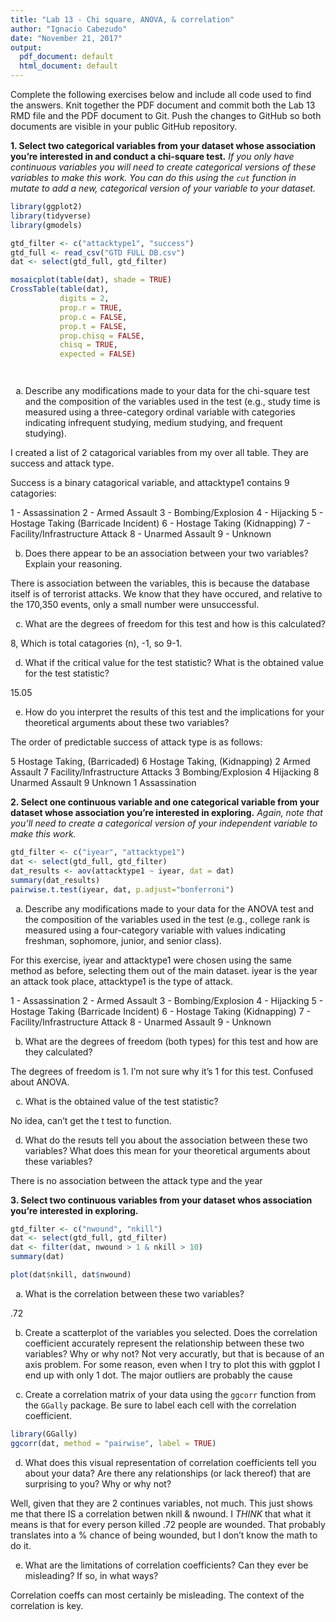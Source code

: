 ```yaml
---
title: "Lab 13 - Chi square, ANOVA, & correlation"
author: "Ignacio Cabezudo"
date: "November 21, 2017"
output:
  pdf_document: default
  html_document: default
---
```


Complete the following exercises below and include all code used to find the answers. Knit together the PDF document and commit both the Lab 13 RMD file and the PDF document to Git. Push the changes to GitHub so both documents are visible in your public GitHub repository.

**1. Select two categorical variables from your dataset whose association you're interested in and conduct a chi-square test.** *If you only have continuous variables you will need to create categorical versions of these variables to make this work. You can do this using the `cut` function in mutate to add a new, categorical version of your variable to your dataset.*

```R
library(ggplot2)
library(tidyverse)
library(gmodels)

gtd_filter <- c("attacktype1", "success")
gtd_full <- read_csv("GTD FULL DB.csv")
dat <- select(gtd_full, gtd_filter)

mosaicplot(table(dat), shade = TRUE)
CrossTable(table(dat), 
           digits = 2, 
           prop.r = TRUE, 
           prop.c = FALSE, 
           prop.t = FALSE, 
           prop.chisq = FALSE,
           chisq = TRUE,
           expected = FALSE)




```

  a. Describe any modifications made to your data for the chi-square test and the composition of the variables used in the test (e.g., study time is measured using a three-category ordinal variable with categories indicating infrequent studying, medium studying, and frequent studying).

I created a list of 2 catagorical variables from my over all table. They are success and attack type.

Success is a binary catagorical variable, and attacktype1 contains 9 catagories:

1 - Assassination
2 - Armed Assault
3 - Bombing/Explosion
4 - Hijacking 
5 - Hostage Taking (Barricade Incident)
6 - Hostage Taking (Kidnapping)
7 - Facility/Infrastructure Attack
8 - Unarmed Assault
9 - Unknown


  b. Does there appear to be an association between your two variables? Explain your reasoning.
  
  There is association between the variables, this is because the database itself is of terrorist attacks. We know that they have occured, and relative to the 170,350 events, only a small number were unsuccessful. 

  c. What are the degrees of freedom for this test and how is this calculated?
  
  8, Which is total catagories (n), -1,  so 9-1. 

  d. What if the critical value for the test statistic? What is the obtained value for the test statistic? 
  
  15.05 

  e. How do you interpret the results of this test and the implications for your theoretical arguments about these two variables?
  
  The order of predictable success of attack type is as follows: 
  
  5 Hostage Taking, (Barricaded)
  6 Hostage Taking, (Kidnapping)
  2 Armed Assault
  7 Facility/Infrastructure Attacks
  3 Bombing/Explosion
  4 Hijacking
  8 Unarmed Assault
  9 Unknown
  1 Assassination


**2. Select one continuous variable and one categorical variable from your dataset whose association you're interested in exploring.** *Again, note that you'll need to create a categorical version of your independent variable to make this work.*

```R
gtd_filter <- c("iyear", "attacktype1")
dat <- select(gtd_full, gtd_filter)
dat_results <- aov(attacktype1 ~ iyear, dat = dat)
summary(dat_results)
pairwise.t.test(iyear, dat, p.adjust="bonferroni")
```

  a. Describe any modifications made to your data for the ANOVA test and the composition of the variables used in the test (e.g., college rank is measured using a four-category variable with values indicating freshman, sophomore, junior, and senior class). 
  
  For this exercise, iyear and attacktype1 were chosen using the same method as before, selecting them out of the main dataset. iyear is the year an attack took place, attacktype1 is the type of attack.
  
1 - Assassination
2 - Armed Assault
3 - Bombing/Explosion
4 - Hijacking 
5 - Hostage Taking (Barricade Incident)
6 - Hostage Taking (Kidnapping)
7 - Facility/Infrastructure Attack
8 - Unarmed Assault
9 - Unknown

  b. What are the degrees of freedom (both types) for this test and how are they calculated?

The degrees of freedom is 1. I'm not sure why it's 1 for this test. Confused about ANOVA. 

  c. What is the obtained value of the test statistic?
  
  No idea, can't get the t test to function. 
  
  

  d. What do the resuts tell you about the association between these two variables? What does this mean for your theoretical arguments about these variables?
  
  There is no association between the attack type and the year



**3. Select two continuous variables from your dataset whos association you're interested in exploring.**
```R
gtd_filter <- c("nwound", "nkill")
dat <- select(gtd_full, gtd_filter)
dat <- filter(dat, nwound > 1 & nkill > 10)
summary(dat)

plot(dat$nkill, dat$nwound) 

```


  a. What is the correlation between these two variables? 
   
   .72

  b. Create a scatterplot of the variables you selected. Does the correlation coefficient accurately represent the relationship between these two variables? Why or why not? Not very accuratly, but that is because of an axis problem. For some reason, even when I try to plot this with ggplot I end up with only 1 dot. The major outliers are probably the cause

  c. Create a correlation matrix of your data using the `ggcorr` function from the `GGally` package. Be sure to label each cell with the correlation coefficient. 
```R
library(GGally)
ggcorr(dat, method = "pairwise", label = TRUE)

```
  d. What does this visual representation of correlation coefficients tell you about your data? Are there any relationships (or lack thereof) that are surprising to you? Why or why not?
  
  Well, given that they are 2 continues variables, not much. This just shows me that there IS a correlation betwen nkill & nwound.  I *THINK* that what it means is that for every person killed .72 people are wounded.  That probably translates into a % chance of being wounded, but I don't know the math to do it. 

  e. What are the limitations of correlation coefficients? Can they ever be misleading? If so, in what ways? 
  
  Correlation coeffs can most certainly be misleading. The context of the correlation is key. 

